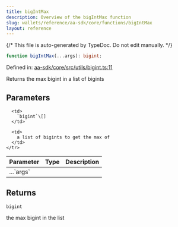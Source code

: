 ```yaml
---
title: bigIntMax
description: Overview of the bigIntMax function
slug: wallets/reference/aa-sdk/core/functions/bigIntMax
layout: reference
---
```


{/* This file is auto-generated by TypeDoc. Do not edit manually. */}

```ts
function bigIntMax(...args): bigint;
```

Defined in: [aa-sdk/core/src/utils/bigint.ts:11](https://github.com/alchemyplatform/aa-sdk/blob/ad165355d980f9a16dd388088895bfc851df8656/aa-sdk/core/src/utils/bigint.ts#L11)

Returns the max bigint in a list of bigints

## Parameters

<table>
  <thead>
    <tr>
      <th align="left">Parameter</th>
      <th align="left">Type</th>
      <th align="left">Description</th>
    </tr>
  </thead>

  <tbody>
    <tr>
      <td>
        ...`args`
      </td>

      <td>
        `bigint`\[]
      </td>

      <td>
        a list of bigints to get the max of
      </td>
    </tr>

  </tbody>
</table>

## Returns

`bigint`

the max bigint in the list
